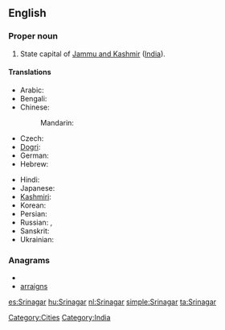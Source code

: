 ==English==
{{wikipedia}}

===Proper noun===
{{en-proper noun}} 

# State capital of [[Jammu and Kashmir]] ([[India]]).

====Translations====
{{trans-top|capital of Jammu and Kashmir, India}}
* Arabic: {{t|ar|سريناجار|m|tr=srinagaar}}
* Bengali: {{t|bn|শ্রীনগর|sc=Beng|xs=Bengali}}
* Chinese:
*: Mandarin: {{t|cmn|斯利那加|tr=Sīlìnàjiā|sc=Hani}}
* Czech: {{t|cs|Šrínagar|m}}
* [[Dogri]]: {{tø|doi|श्रीनगर}}
* German: {{t-|de|Srinagar|n}}
* Hebrew: {{t|he|סרינגאר}}
{{trans-mid}}
* Hindi: {{t|hi|श्रीनगर|tr=śrīnagar|xs=Hindi}}
* Japanese: {{t|ja|シュリーナガル|tr=Shurīnagaru}}
* [[Kashmiri]]: {{t|ks|श्रीनगर|sc=ks-Arab|xs=Kashmiri}}
* Korean: {{t|ko|스리나가르|tr=Seurinagareu|sc=Hang}}
* Persian: {{t|fa|سرینگر|xs=Persian}}
* Russian: {{t|ru|Шринагар|m|tr=Šrinagár}},  {{t|ru|Сринагар|m|tr=Srinagár}}
* Sanskrit: {{t|sa|श्रीनगर|xs=Sanskrit}}
* Ukrainian: {{t|uk|Срінаґар|m|tr=Srinagár|xs=Ukrainian}}
{{trans-bottom}}

[[Category:Cities]]
[[Category:India]]

===Anagrams===
* {{alphagram|aaginrrs}}
* [[arraigns#English|arraigns]]

[[es:Srinagar]]
[[hu:Srinagar]]
[[nl:Srinagar]]
[[simple:Srinagar]]
[[ta:Srinagar]]